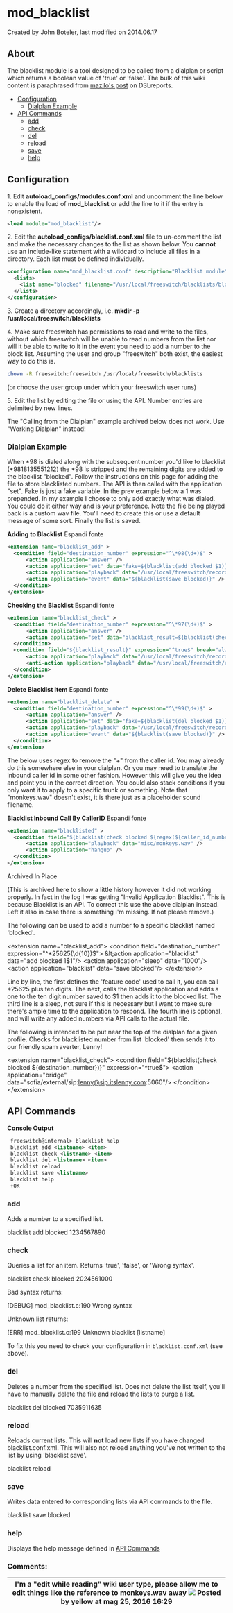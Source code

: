 
# mod_blacklist 

 Created by  John Boteler, last modified on 2014.06.17

## About

The blacklist module is a tool designed to be called from a dialplan or script which returns a boolean value of 'true' or 'false'. The bulk of this wiki content is paraphrased from [mazilo's post](http://www.dslreports.com/forum/r26341351-FreeSWITCH-vs.-mod-blacklist) on DSLreports.

* [Configuration](#configuration)  
   * [Dialplan Example](#dialplan-example)
* [API Commands](#-api-commands)  
   * [add](#add)  
   * [check](#check)  
   * [del](#del)  
   * [reload](#reload)  
   * [save](#save)  
   * [help](#help)

## Configuration

1\. Edit **autoload\_configs/modules.conf.xml** and uncomment the line below to enable the load of **mod\_blacklist** or add the line to it if the entry is nonexistent.

```xml
<load module="mod_blacklist"/>
```

2\. Edit the **autoload\_configs/blacklist.conf.xml** file to un-comment the list and make the necessary changes to the list as shown below. You **cannot** use an include-like statement with a wildcard to include all files in a directory. Each list must be defined individually.

```xml
<configuration name="mod_blacklist.conf" description="Blacklist module">
  <lists>
    <list name="blocked" filename="/usr/local/freeswitch/blacklists/blocked.list"/>
  </lists>
</configuration>
```

3\. Create a directory accordingly, i.e. **mkdir -p /usr/local/freeswitch/blacklists**

4\. Make sure freeswitch has permissions to read and write to the files, without which freeswitch will be unable to read numbers from the list nor will it be able to write to it in the event you need to add a number to the block list. Assuming the user and group "freeswitch" both exist, the easiest way to do this is.

```bash
chown -R freeswitch:freeswitch /usr/local/freeswitch/blacklists
```

(or choose the user:group under which your freeswitch user runs)

5\. Edit the list by editing the file or using the API. Number entries are delimited by new lines.

The "Calling from the Dialplan" example archived below does not work. Use "Working Dialplan" instead!

### Dialplan Example

When \*98 is dialed along with the subsequent number you'd like to blacklist (\*9818135551212) the \*98 is stripped and the remaining digits are added to the blacklist "blocked". Follow the instructions on this page for adding the file to store blacklisted numbers. The API is then called with the application "set". Fake is just a fake variable. In the prev example below a 1 was prepended. In my example I choose to only add exactly what was dialed. You could do it either way and is your preference. Note the file being played back is a custom wav file. You'll need to create this or use a default message of some sort. Finally the list is saved.

**Adding to Blacklist** Espandi fonte 

```xml
<extension name="blacklist_add" >
  <condition field="destination_number" expression="^\*98(\d+)$" >
      <action application="answer" />
      <action application="set" data="fake=${blacklist(add blocked $1)}" />
      <action application="playback" data="/usr/local/freeswitch/recordings/blk_item_saved.wav" />
      <action application="event" data="${blacklist(save blocked)}" />
  </condition>
</extension>
```

**Checking the Blacklist** Espandi fonte 

```xml
<extension name="blacklist_check" >
  <condition field="destination_number" expression="^\*97(\d+)$" >
      <action application="answer" />
      <action application="set" data="blacklist_result=${blacklist(check blocked $1)}" inline="true"/>
  </condition>
  <condition field="${blacklist_result}" expression="^true$" break="always" >
      <action application="playback" data="/usr/local/freeswitch/recordings/blk_item_exists.wav" />
      <anti-action application="playback" data="/usr/local/freeswitch/recordings/blk_not_found.wav"/>
  </condition>
</extension>
```

**Delete Blacklist Item** Espandi fonte 

```xml
<extension name="blacklist_delete" >
  <condition field="destination_number" expression="^\*99(\d+)$" >
      <action application="answer" />
      <action application="set" data="fake=${blacklist(del blocked $1)}" />
      <action application="playback" data="/usr/local/freeswitch/recordings/blk_item_deleted.wav" />
      <action application="event" data="${blacklist(save blocked)}" />
  </condition>
</extension>
```

The below uses regex to remove the "+" from the caller id. You may already do this somewhere else in your dialplan. Or you may need to translate the inbound caller id in some other fashion. However this will give you the idea and point you in the correct direction. You could also stack conditions if you only want it to apply to a specific trunk or something. Note that "monkeys.wav" doesn't exist, it is there just as a placeholder sound filename.

**Blacklist Inbound Call By CallerID** Espandi fonte 

```xml
<extension name="blacklisted" >
  <condition field="${blacklist(check blocked ${regex(${caller_id_number}|^\+([0-9]+)$|%1)})}" expression="^true$" >
      <action application="playback" data="misc/monkeys.wav" />
      <action application="hangup" />
  </condition>
</extension>
```

Archived In Place

(This is archived here to show a little history however it did not working properly. In fact in the log I was getting "Invalid Application Blacklist". This is because Blacklist is an API. To correct this use the above dialplan instead. Left it also in case there is something I'm missing. If not please remove.)

The following can be used to add a number to a specific blacklist named 'blocked'.

&lt;extension name="blacklist_add"> &lt;condition field="destination_number" expression="^\*25625(\d{10})$">
  &lt;action application="blacklist" data="add blocked 1$1"/>
  &lt;action application="sleep" data="1000"/>
  &lt;action application="blacklist" data="save blocked"/>
&lt;/extension>

Line by line, the first defines the 'feature code' used to call it, you can call \*25625 plus ten digits. The next, calls the blacklist application and adds a one to the ten digit number saved to $1 then adds it to the blocked list. The third line is a sleep, not sure if this is necessary but I want to make sure there's ample time to the application to respond. The fourth line is optional, and will write any added numbers via API calls to the actual file.

The following is intended to be put near the top of the dialplan for a given profile. Checks for blacklisted number from list 'blocked' then sends it to our friendly spam averter, Lenny!

&lt;extension name="blacklist_check">
  &lt;condition field="${blacklist(check blocked ${destination_number})}" expression="^true$">
    &lt;action application="bridge" data="sofia/external/sip:lenny@sip.itslenny.com:5060"/>
 &lt;/condition>
&lt;/extension>

##  API Commands

**Console Output**

```xml
 freeswitch@internal> blacklist help
 blacklist add <listname> <item>
 blacklist check <listname> <item> 
 blacklist del <listname> <item>
 blacklist reload
 blacklist save <listname>
 blacklist help
 +OK
```

### add

Adds a number to a specified list.

blacklist add blocked 1234567890

### check

Queries a list for an item. Returns 'true', 'false', or 'Wrong syntax'.

blacklist check blocked 2024561000

Bad syntax returns:

[DEBUG] mod_blacklist.c:190 Wrong syntax

Unknown list returns:

[ERR] mod_blacklist.c:199 Unknown blacklist [listname]

To fix this you need to check your configuration in `blacklist.conf.xml` (see above).

### del

Deletes a number from the specified list. Does not delete the list itself, you'll have to manually delete the file and reload the lists to purge a list.

blacklist del blocked 7035911635

### reload

Reloads current lists. This will **not** load new lists if you have changed blacklist.conf.xml. This will also not reload anything you've not written to the list by using 'blacklist save'.

blacklist reload

### save

Writes data entered to corresponding lists via API commands to the file.

blacklist save blocked

### help

Displays the help message defined in [API Commands](#-api-commands) 

### Comments:

| I'm a "edit while reading" wiki user type, please allow me to edit things like the reference to monkeys.wav away ![](/images/icons/contenttypes/comment_16.png) Posted by yellow at mag 25, 2016 16:29 |
| ----------------------------------------------------------------------------------------------------------------------------------------------------------------------------------------------------- |



